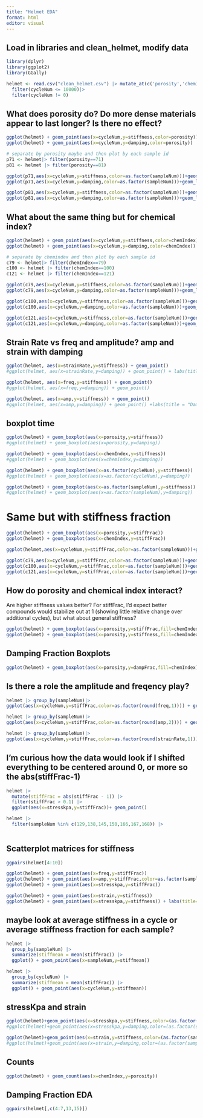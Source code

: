 ```yaml
---
title: "Helmet EDA"
format: html
editor: visual
---
```


## Load in libraries and clean_helmet, modify data

```r
library(dplyr)
library(ggplot2)
library(GGally)

helmet <- read.csv("clean_helmet.csv") |> mutate_at(c('porosity','chemIndex'), as.factor) |>
  filter(cycleNum <= 10000)|>
  filter(cycleNum != 0)
```

## What does porosity do? Do more dense materials appear to last longer? Is there no effect?

```r
ggplot(helmet) + geom_point(aes(x=cycleNum,y=stiffness,color=porosity))
ggplot(helmet) + geom_point(aes(x=cycleNum,y=damping,color=porosity))

# separate by porosity maybe and then plot by each sample id
p71 <- helmet|> filter(porosity==71)
p81 <- helmet |> filter(porosity==81)

ggplot(p71,aes(x=cycleNum,y=stiffness,color=as.factor(sampleNum)))+geom_line()+geom_point() +labs(title="Porosity 71")
ggplot(p71,aes(x=cycleNum,y=damping,color=as.factor(sampleNum)))+geom_line()+geom_point() + labs(title="Porosity 71")

ggplot(p81,aes(x=cycleNum,y=stiffness,color=as.factor(sampleNum)))+geom_line()+geom_point() + labs(title = "Porosity 81")
ggplot(p81,aes(x=cycleNum,y=damping,color=as.factor(sampleNum)))+geom_line()+geom_point()+labs(title="Porosity 81")
```

## What about the same thing but for chemical index?

```r
ggplot(helmet) + geom_point(aes(x=cycleNum,y=stiffness,color=chemIndex))
ggplot(helmet) + geom_point(aes(x=cycleNum,y=damping,color=chemIndex))

# separate by chemindex and then plot by each sample id
c79 <- helmet|> filter(chemIndex==79)
c100 <- helmet |> filter(chemIndex==100)
c121 <- helmet |> filter(chemIndex==121)

ggplot(c79,aes(x=cycleNum,y=stiffness,color=as.factor(sampleNum)))+geom_line()+geom_point()
ggplot(c79,aes(x=cycleNum,y=damping,color=as.factor(sampleNum)))+geom_line()+geom_point()

ggplot(c100,aes(x=cycleNum,y=stiffness,color=as.factor(sampleNum)))+geom_line()+geom_point()
ggplot(c100,aes(x=cycleNum,y=damping,color=as.factor(sampleNum)))+geom_line()+geom_point()

ggplot(c121,aes(x=cycleNum,y=stiffness,color=as.factor(sampleNum)))+geom_line()+geom_point()
ggplot(c121,aes(x=cycleNum,y=damping,color=as.factor(sampleNum)))+geom_line()+geom_point()
```

## Strain Rate vs freq and amplitude? amp and strain with damping

```r
ggplot(helmet, aes(x=strainRate,y=stiffness)) + geom_point()
#ggplot(helmet, aes(x=strainRate,y=damping)) + geom_point() + labs(title="Damping vs Strain Rate",x="Strain Rate",y="Damping")

ggplot(helmet, aes(x=freq,y=stiffness)) + geom_point()
#ggplot(helmet, aes(x=freq,y=damping)) + geom_point()

ggplot(helmet, aes(x=amp,y=stiffness)) + geom_point()
#ggplot(helmet, aes(x=amp,y=damping)) + geom_point() +labs(title = "Damping vs Amplitude",x="Amplitude",y="Damping")


```

## boxplot time

```r
ggplot(helmet) + geom_boxplot(aes(x=porosity,y=stiffness))
#ggplot(helmet) + geom_boxplot(aes(x=porosity,y=damping))

ggplot(helmet) + geom_boxplot(aes(x=chemIndex,y=stiffness))
#ggplot(helmet) + geom_boxplot(aes(x=chemIndex,y=damping))

ggplot(helmet) + geom_boxplot(aes(x=as.factor(cycleNum),y=stiffness))
#ggplot(helmet) + geom_boxplot(aes(x=as.factor(cycleNum),y=damping))

ggplot(helmet) + geom_boxplot(aes(x=as.factor(sampleNum),y=stiffness))
#ggplot(helmet) + geom_boxplot(aes(x=as.factor(sampleNum),y=damping))

```

# Same but with stiffness fraction

```r
ggplot(helmet) + geom_boxplot(aes(x=porosity,y=stiffFrac))
ggplot(helmet) + geom_boxplot(aes(x=chemIndex,y=stiffFrac))
```

```r
ggplot(helmet,aes(x=cycleNum,y=stiffFrac,color=as.factor(sampleNum)))+geom_line()+geom_point()

ggplot(c79,aes(x=cycleNum,y=stiffFrac,color=as.factor(sampleNum)))+geom_line()+geom_point()
ggplot(c100,aes(x=cycleNum,y=stiffFrac,color=as.factor(sampleNum)))+geom_line()+geom_point()
ggplot(c121,aes(x=cycleNum,y=stiffFrac,color=as.factor(sampleNum)))+geom_line()+geom_point()
```

## How do porosity and chemical index interact?

Are higher stiffness values better? For stiffFrac, I'd expect better compounds would stabilize out at 1 (showing little relative change over additional cycles), but what about general stiffness?

```r
ggplot(helmet) + geom_boxplot(aes(x=porosity,y=stiffFrac,fill=chemIndex)) + labs(y="Stiffness Fraction",x="Porosity", fill="Chemical Index")
ggplot(helmet) + geom_boxplot(aes(x=porosity,y=stiffness,fill=chemIndex)) +labs(y="Stiffness",x="Porosity", fill="Chemical Index")


```

## Damping Fraction Boxplots
```r
ggplot(helmet) + geom_boxplot(aes(x=porosity,y=dampFrac,fill=chemIndex)) + labs(y="Damping Fraction",x="Porosity", fill="Chemical Index")
```




## Is there a role the amplitude and freqency play?

```r
helmet |> group_by(sampleNum)|>
ggplot(aes(x=cycleNum,y=stiffFrac,color=as.factor(round(freq,1)))) + geom_line() +geom_point()

helmet |> group_by(sampleNum)|>
ggplot(aes(x=cycleNum,y=stiffFrac,color=as.factor(round(amp,2)))) + geom_point()

helmet |> group_by(sampleNum)|>
ggplot(aes(x=cycleNum,y=stiffFrac,color=as.factor(round(strainRate,1)))) +geom_point()
```

## I'm curious how the data would look if I shifted everything to be centered around 0, or more so the abs(stiffFrac-1)

```r
helmet |>
  mutate(stiffFrac = abs(stiffFrac - 1)) |>
  filter(stiffFrac > 0.1) |>
  ggplot(aes(x=stresskpa,y=stiffFrac))+ geom_point()
```

```r
helmet |>
  filter(sampleNum %in% c(129,138,145,150,166,167,168)) |>
  
```

## Scatterplot matrices for stiffness

```r
ggpairs(helmet[4:10])
```

```r
ggplot(helmet) + geom_point(aes(x=freq,y=stiffFrac))
ggplot(helmet) + geom_point(aes(x=amp,y=stiffFrac,color=as.factor(sampleNum)))
ggplot(helmet) + geom_point(aes(x=stresskpa,y=stiffFrac))

ggplot(helmet) + geom_point(aes(x=strain,y=stiffness))
ggplot(helmet) + geom_point(aes(x=stresskpa,y=stiffness)) + labs(title="Stiffness vs. Initial Stress",x="Initial Stress (kpa)",y="Stiffness")


```

## maybe look at average stiffness in a cycle or average stiffness fraction for each sample?

```r
helmet |>
  group_by(sampleNum) |>
  summarize(stiffmean = mean(stiffFrac)) |>
  ggplot() + geom_point(aes(x=sampleNum,y=stiffmean))

helmet |>
  group_by(cycleNum) |>
  summarize(stiffmean = mean(stiffFrac)) |>
  ggplot() + geom_point(aes(x=cycleNum,y=stiffmean))
```

## stressKpa and strain

```r
ggplot(helmet)+geom_point(aes(x=stresskpa,y=stiffness,color=(as.factor(sampleNum))))
#ggplot(helmet)+geom_point(aes(x=stresskpa,y=damping,color=(as.factor(sampleNum))))

ggplot(helmet)+geom_point(aes(x=strain,y=stiffness,color=(as.factor(sampleNum))))
#ggplot(helmet)+geom_point(aes(x=strain,y=damping,color=(as.factor(sampleNum))))

```

## Counts

```r
ggplot(helmet) + geom_count(aes(x=chemIndex,y=porosity))
```

## Damping Fraction EDA

```r
ggpairs(helmet[,c(4:7,13,15)])
```
